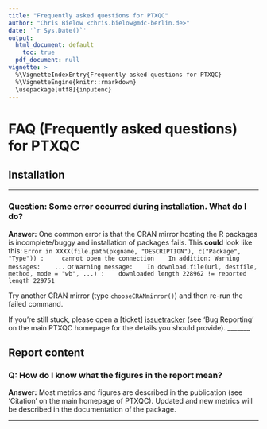 ```yaml
---
title: "Frequently asked questions for PTXQC"
author: "Chris Bielow <chris.bielow@mdc-berlin.de>"
date: '`r Sys.Date()`'
output:
  html_document: default
    toc: true
  pdf_document: null
vignette: >
  %\VignetteIndexEntry{Frequently asked questions for PTXQC}
  %\VignetteEngine{knitr::rmarkdown}
  \usepackage[utf8]{inputenc}
---
```


# FAQ (Frequently asked questions) for PTXQC

## Installation
_______
### Question: Some error occurred during installation. What do I do? ###

**Answer:** One common error is that the CRAN mirror hosting the R packages is incomplete/buggy and installation of packages fails.
   This **could** look like this:
   ```
   Error in XXXX(file.path(pkgname, "DESCRIPTION"), c("Package", "Type")) : 
   cannot open the connection
   In addition: Warning messages:
   ...
   ```
   or
   ```
   Warning message:
   In download.file(url, destfile, method, mode = "wb", ...) :
   downloaded length 228962 != reported length 229751
   ```
   
   Try another CRAN mirror (type `chooseCRANmirror()`) and then re-run the failed command.
  
   If you're still stuck, please open a [ticket] [issuetracker] (see 'Bug Reporting' on the main PTXQC homepage for the details you should provide).
_______

## Report content

### Q: How do I know what the figures in the report mean? ###

**Answer:** Most metrics and figures are described in the publication (see 'Citation' on the main homepage of PTXQC). Updated and new metrics will be described in the documentation of the package.

_______
   
  [issuetracker]: https://github.com/cbielow/PTXQC/issues
